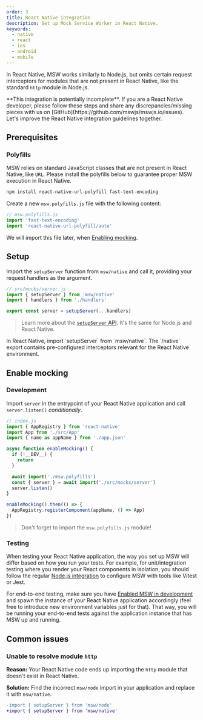 ```yaml
---
order: 3
title: React Native integration
description: Set up Mock Service Worker in React Native.
keywords:
  - native
  - react
  - ios
  - android
  - mobile
---
```



In React Native, MSW works similarly to Node.js, but omits certain request interceptors for modules that are not present in React Native, like the standard `http` module in Node.js.

<Warning>
  **This integration is potentially incomplete**. If you are a React Native
  developer, please follow these steps and share any discrepancies/missing
  pieces with us on [GitHub](https://github.com/mswjs/mswjs.io/issues). Let's
  improve the React Native integration guidelines together.
</Warning>

## Prerequisites

### Polyfills

MSW relies on standard JavaScript classes that are not present in React Native, like `URL`. Please install the polyfills below to guarantee proper MSW execution in React Native.

```sh
npm install react-native-url-polyfill fast-text-encoding
```

Create a new `msw.polyfills.js` file with the following content:

```js
// msw.polyfills.js
import 'fast-text-encoding'
import 'react-native-url-polyfill/auto'
```

We will import this file later, when [Enabling mocking](#enable-mocking).

## Setup

Import the `setupServer` function from `msw/native` and call it, providing your request handlers as the argument.

```js {2}
// src/mocks/server.js
import { setupServer } from 'msw/native'
import { handlers } from './handlers'

export const server = setupServer(...handlers)
```

> Learn more about the [`setupServer` API](/docs/api/setup-server). It's the same for Node.js and React Native.

<Warning>
  In React Native, import `setupServer` from `msw/native`. The `/native` export
  contains pre-configured interceptors relevant for the React Native
  environment.
</Warning>

## Enable mocking

### Development

Import `server` in the entrypoint of your React Native application and call `server.listen()` _conditionally_.

```js {6-14} /enableMocking/
// index.js
import { AppRegistry } from 'react-native'
import App from './src/App'
import { name as appName } from './app.json'

async function enableMocking() {
  if (!__DEV__) {
    return
  }

  await import('./msw.polyfills')
  const { server } = await import('./src/mocks/server')
  server.listen()
}

enableMocking().then(() => {
  AppRegistry.registerComponent(appName, () => App)
})
```

> Don't forget to import the `msw.polyfills.js` module!

### Testing

When testing your React Native application, the way you set up MSW will differ based on how you run your tests. For example, for unit/integration testing where you render your React components in isolation, you should follow the regular [Node.js integration](/docs/integrations/node) to configure MSW with tools like Vitest or Jest.

For end-to-end testing, make sure you have [Enabled MSW in development](#development) and spawn the instance of your React Native application accordingly (feel free to introduce new environment variables just for that). That way, you will be running your end-to-end tests against the application instance that has MSW up and running.

## Common issues

### Unable to resolve module `http`

**Reason:** Your React Native code ends up importing the `http` module that doesn't exist in React Native.

**Solution:** Find the incorrect `msw/node` import in your application and replace it with `msw/native`.

```diff /native/
-import { setupServer } from 'msw/node'
+import { setupServer } from 'msw/native'
```

